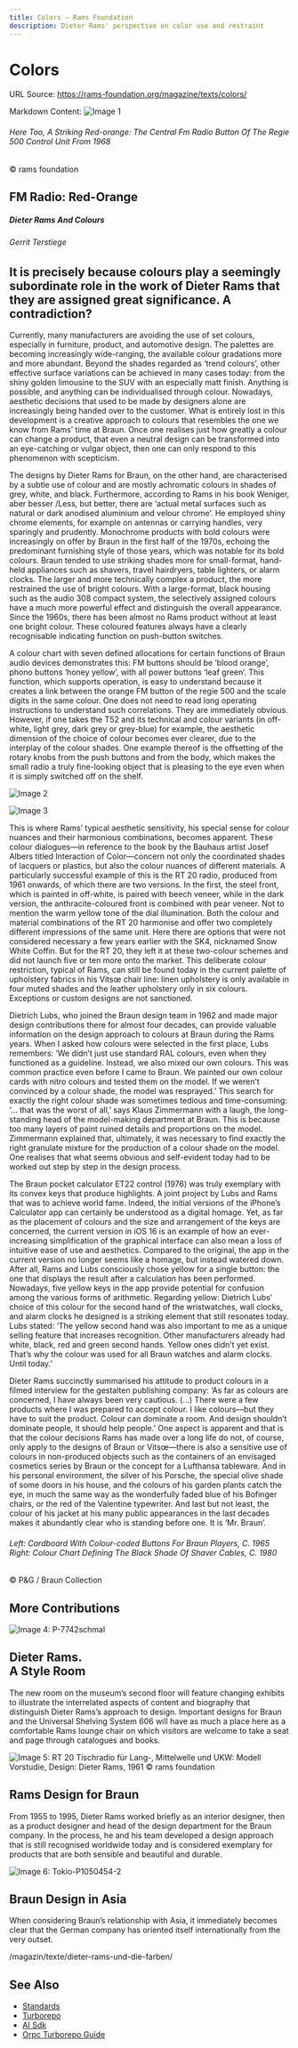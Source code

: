 ```yaml
---
title: Colors — Rams Foundation
description: Dieter Rams' perspective on color use and restraint
---
```


# Colors

URL Source: https://rams-foundation.org/magazine/texts/colors/

Markdown Content:
![Image 1](https://rams-foundation.org/wp-content/uploads/2023/11/P-2150-1024x682.jpg)

###### Here Too, A Striking Red-orange: The Central Fm Radio Button Of The Regie 500 Control Unit From 1968   
© rams foundation

FM Radio: Red-Orange
--------------------

##### Dieter Rams And Colours

###### Gerrit Terstiege

It is precisely because colours play a seemingly subordinate role in the work of Dieter Rams that they are assigned great significance. A contradiction?
--------------------------------------------------------------------------------------------------------------------------------

Currently, many manufacturers are avoiding the use of set colours, especially in furniture, product, and automotive design. The palettes are becoming increasingly wide-ranging, the available colour gradations more and more abundant. Beyond the shades regarded as ‘trend colours’, other effective surface variations can be achieved in many cases today: from the shiny golden limousine to the SUV with an especially matt finish. Anything is possible, and anything can be individualised through colour. Nowadays, aesthetic decisions that used to be made by designers alone are increasingly being handed over to the customer. What is entirely lost in this development is a creative approach to colours that resembles the one we know from Rams’ time at Braun. Once one realises just how greatly a colour can change a product, that even a neutral design can be transformed into an eye-catching or vulgar object, then one can only respond to this phenomenon with scepticism.

The designs by Dieter Rams for Braun, on the other hand, are characterised by a subtle use of colour and are mostly achromatic colours in shades of grey, white, and black. Furthermore, according to Rams in his book Weniger, aber besser /Less, but better, there are ‘actual metal surfaces such as natural or dark anodised aluminium and velour chrome’. He employed shiny chrome elements, for example on antennas or carrying handles, very sparingly and prudently. Monochrome products with bold colours were increasingly on offer by Braun in the first half of the 1970s, echoing the predominant furnishing style of those years, which was notable for its bold colours. Braun tended to use striking shades more for small-format, hand-held appliances such as shavers, travel hairdryers, table lighters, or alarm clocks. The larger and more technically complex a product, the more restrained the use of bright colours. With a large-format, black housing such as the audio 308 compact system, the selectively assigned colours have a much more powerful effect and distinguish the overall appearance. Since the 1960s, there has been almost no Rams product without at least one bright colour. These coloured features always have a clearly recognisable indicating function on push-button switches.

A colour chart with seven defined allocations for certain functions of Braun audio devices demonstrates this: FM buttons should be ‘blood orange’, phono buttons ‘honey yellow’, with all power buttons ‘leaf green’. This function, which supports operation, is easy to understand because it creates a link between the orange FM button of the regie 500 and the scale digits in the same colour. One does not need to read long operating instructions to understand such correlations. They are immediately obvious. However, if one takes the T52 and its technical and colour variants (in off-white, light grey, dark grey or grey-blue) for example, the aesthetic dimension of the choice of colour becomes ever clearer, due to the interplay of the colour shades. One example thereof is the offsetting of the rotary knobs from the push buttons and from the body, which makes the small radio a truly fine-looking object that is pleasing to the eye even when it is simply switched off on the shelf.

![Image 2](https://rams-foundation.org/wp-content/uploads/2023/10/Farben-1-654x1024.jpg)

![Image 3](https://rams-foundation.org/wp-content/uploads/2023/12/Farbkarten-DIN-Photo-Braun-Sammlung-654x1024.jpeg)

This is where Rams’ typical aesthetic sensitivity, his special sense for colour nuances and their harmonious combinations, becomes apparent. These colour dialogues—in reference to the book by the Bauhaus artist Josef Albers titled Interaction of Color—concern not only the coordinated shades of lacquers or plastics, but also the colour nuances of different materials. A particularly successful example of this is the RT 20 radio, produced from 1961 onwards, of which there are two versions. In the first, the steel front, which is painted in off-white, is paired with beech veneer, while in the dark version, the anthracite-coloured front is combined with pear veneer. Not to mention the warm yellow tone of the dial illumination. Both the colour and material combinations of the RT 20 harmonise and offer two completely different impressions of the same unit. Here there are options that were not considered necessary a few years earlier with the SK4, nicknamed Snow White Coffin. But for the RT 20, they left it at these two-colour schemes and did not launch five or ten more onto the market. This deliberate colour restriction, typical of Rams, can still be found today in the current palette of upholstery fabrics in his Vitsœ chair line: linen upholstery is only available in four muted shades and the leather upholstery only in six colours. Exceptions or custom designs are not sanctioned.

Dietrich Lubs, who joined the Braun design team in 1962 and made major design contributions there for almost four decades, can provide valuable information on the design approach to colours at Braun during the Rams years. When I asked how colours were selected in the first place, Lubs remembers: ‘We didn’t just use standard RAL colours, even when they functioned as a guideline. Instead, we also mixed our own colours. This was common practice even before I came to Braun. We painted our own colour cards with nitro colours and tested them on the model. If we weren’t convinced by a colour shade, the model was resprayed.’ This search for exactly the right colour shade was sometimes tedious and time-consuming: ‘… that was the worst of all,’ says Klaus Zimmermann with a laugh, the long-standing head of the model-making department at Braun. This is because too many layers of paint ruined details and proportions on the model. Zimmermann explained that, ultimately, it was necessary to find exactly the right granulate mixture for the production of a colour shade on the model. One realises that what seems obvious and self-evident today had to be worked out step by step in the design process.

The Braun pocket calculator ET22 control (1976) was truly exemplary with its convex keys that produce highlights. A joint project by Lubs and Rams that was to achieve world fame. Indeed, the initial versions of the iPhone’s Calculator app can certainly be understood as a digital homage. Yet, as far as the placement of colours and the size and arrangement of the keys are concerned, the current version in iOS 16 is an example of how an ever-increasing simplification of the graphical interface can also mean a loss of intuitive ease of use and aesthetics. Compared to the original, the app in the current version no longer seems like a homage, but instead watered down. After all, Rams and Lubs consciously chose yellow for a single button: the one that displays the result after a calculation has been performed. Nowadays, five yellow keys in the app provide potential for confusion among the various forms of arithmetic. Regarding yellow: Dietrich Lubs‘ choice of this colour for the second hand of the wristwatches, wall clocks, and alarm clocks he designed is a striking element that still resonates today. Lubs stated: ‘The yellow second hand was also important to me as a unique selling feature that increases recognition. Other manufacturers already had white, black, red and green second hands. Yellow ones didn’t yet exist. That’s why the colour was used for all Braun watches and alarm clocks. Until today.’

Dieter Rams succinctly summarised his attitude to product colours in a filmed interview for the gestalten publishing company: ‘As far as colours are concerned, I have always been very cautious. (…) There were a few products where I was prepared to accept colour. I like colours—but they have to suit the product. Colour can dominate a room. And design shouldn’t dominate people, it should help people.’ One aspect is apparent and that is that the colour decisions Rams has made over a long life do not, of course, only apply to the designs of Braun or Vitsœ—there is also a sensitive use of colours in non-produced objects such as the containers of an envisaged cosmetics series by Braun or the concept for a Lufthansa tableware. And in his personal environment, the silver of his Porsche, the special olive shade of some doors in his house, and the colours of his garden plants catch the eye, in much the same way as the wonderfully faded blue of his Bofinger chairs, or the red of the Valentine typewriter. And last but not least, the colour of his jacket at his many public appearances in the last decades makes it abundantly clear who is standing before one. It is ‘Mr. Braun’.

###### Left: Cardboard With Colour-coded Buttons For Braun Players, C. 1965 Right: Colour Chart Defining The Black Shade Of Shaver Cables, C. 1980

© P&G / Braun Collection

More Contributions​
-------------------

![Image 4: P-7742schmal](https://rams-foundation.org/wp-content/uploads/elementor/thumbs/P-7742schmal-e1698855365868-qeq7qu8whhidjchqa0k1n1sfr1dhvhm4h0yiym39a0.jpg)

Dieter Rams.  
A Style Room
---------------------------

The new room on the museum’s second floor will feature changing exhibits to illustrate the interrelated aspects of content and biography that distinguish Dieter Rams’s approach to design. Important designs for Braun and the Universal Shelving System 606 will have as much a place here as a comfortable Rams lounge chair on which visitors are welcome to take a seat and page through catalogues and books.

![Image 5: RT 20 Tischradio für Lang-, Mittelwelle und UKW: Modell Vorstudie, Design: Dieter Rams, 1961 © rams foundation](https://rams-foundation.org/wp-content/uploads/elementor/thumbs/P-2071-qecg4t3dl143al1f7p5ujf9yuih9u9zff60qcsndfc.jpg)

Rams Design for Braun
---------------------

From 1955 to 1995, Dieter Rams worked briefly as an interior designer, then as a product designer and head of the design department for the Braun company. In the process, he and his team developed a design approach that is still recognised worldwide today and is considered exemplary for products that are both sensible and beautiful and durable.

![Image 6: Tokio-P1050454-2](https://rams-foundation.org/wp-content/uploads/elementor/thumbs/Tokio-P1050454-2-qfhjc5caks6mc8hvsdtbi4tuifegyz434tvn3ictrs.jpg)

Braun Design in Asia
--------------------

When considering Braun’s relationship with Asia, it immediately becomes clear that the German company has oriented itself internationally from the very outset.

/magazin/texte/dieter-rams-und-die-farben/

## See Also

- [Standards](/architecture/standards)
- [Turborepo](/tools/stack/turborepo)
- [AI Sdk](/tools/stack/ai-sdk)
- [Orpc Turborepo Guide](/tools/integrations/orpc-turborepo-guide)
